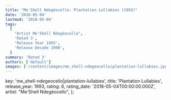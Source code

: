 ```yaml
---
title: "Me'Shell Ndegéocello: Plantation Lullabies (1993)"
date: '2018-05-04'
lastmod: '2018-05-04'
tags:
  [
    "Artist Me'Shell Ndegéocello",
    'Rated 3',
    'Release Year 1993',
    'Release Decade 1990',
  ]
summary: 'Rated 3'
authors: ['default']
images: ['/content/images/me_shell-ndegeocello|plantation-lullabies.jpg']
---
```


  key: 'me_shell-ndegeocello|plantation-lullabies',
  title: 'Plantation Lullabies',
  release_year: 1993,
  rating: 6,
  rating_date: '2018-05-04T00:00:00.000Z',
  artist: "Me'Shell Ndegéocello",
};

<MusicRating data={data} />
